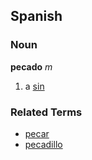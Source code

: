 == Spanish ==
=== Noun ===
'''pecado''' ''m''
# a [[sin]]

=== Related Terms ===
*[[pecar]]
*[[pecadillo]]